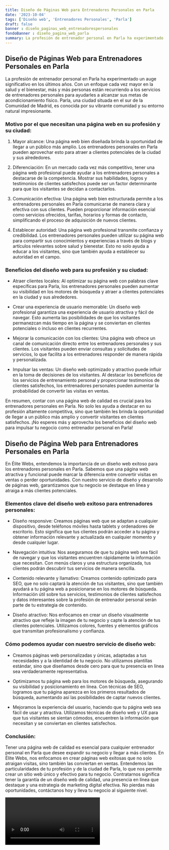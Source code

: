 ```yaml
---
title: Diseño de Páginas Web para Entrenadores Personales en Parla
date: '2023-10-04'
tags: ['Diseño web', 'Entrenadores Personales', 'Parla']
draft: false
banner : diseño_paginas_web_entrenadorespersonales
fondoBanner : diseño_pagina_web_parla
summary: La profesión de entrenador personal en Parla ha experimentado un auge significativo en los últimos años. Con un enfoque cada vez mayor en la salud y el bienestar, más y más personas están recurriendo a los servicios de entrenadores personales para ayudarles a alcanzar sus metas de acondicionamiento físico. Parla, una ciudad situada en el sur de la Comunidad de Madrid, es conocida por su vibrante comunidad y su entorno natural impresionante.
---
```


## Diseño de Páginas Web para Entrenadores Personales en Parla

La profesión de entrenador personal en Parla ha experimentado un auge significativo en los últimos años. Con un enfoque cada vez mayor en la salud y el bienestar, más y más personas están recurriendo a los servicios de entrenadores personales para ayudarles a alcanzar sus metas de acondicionamiento físico. Parla, una ciudad situada en el sur de la Comunidad de Madrid, es conocida por su vibrante comunidad y su entorno natural impresionante.

### Motivo por el que necesitan una página web en su profesión y su ciudad:

1. Mayor alcance: Una página web bien diseñada brinda la oportunidad de llegar a un público más amplio. Los entrenadores personales en Parla pueden aprovechar esto para atraer a clientes potenciales de la ciudad y sus alrededores.

2. Diferenciación: En un mercado cada vez más competitivo, tener una página web profesional puede ayudar a los entrenadores personales a destacarse de la competencia. Mostrar sus habilidades, logros y testimonios de clientes satisfechos puede ser un factor determinante para que los visitantes se decidan a contactarlos.

3. Comunicación efectiva: Una página web bien estructurada permite a los entrenadores personales en Parla comunicarse de manera clara y efectiva con sus clientes. Pueden proporcionar información esencial como servicios ofrecidos, tarifas, horarios y formas de contacto, simplificando el proceso de adquisición de nuevos clientes.

4. Establecer autoridad: Una página web profesional transmite confianza y credibilidad. Los entrenadores personales pueden utilizar su página web para compartir sus conocimientos y experiencias a través de blogs y artículos relevantes sobre salud y bienestar. Esto no solo ayuda a educar a los visitantes, sino que también ayuda a establecer su autoridad en el campo.

### Beneficios del diseño web para su profesión y su ciudad:

- Atraer clientes locales: Al optimizar su página web con palabras clave específicas para Parla, los entrenadores personales pueden aumentar su visibilidad en los motores de búsqueda y atraer a clientes potenciales en la ciudad y sus alrededores.

- Crear una experiencia de usuario memorable: Un diseño web profesional garantiza una experiencia de usuario atractiva y fácil de navegar. Esto aumenta las posibilidades de que los visitantes permanezcan más tiempo en la página y se conviertan en clientes potenciales o incluso en clientes recurrentes.

- Mejorar la comunicación con los clientes: Una página web ofrece un canal de comunicación directo entre los entrenadores personales y sus clientes. Los visitantes pueden enviar consultas y solicitudes de servicios, lo que facilita a los entrenadores responder de manera rápida y personalizada.

- Impulsar las ventas: Un diseño web optimizado y atractivo puede influir en la toma de decisiones de los visitantes. Al destacar los beneficios de los servicios de entrenamiento personal y proporcionar testimonios de clientes satisfechos, los entrenadores personales pueden aumentar la probabilidad de convertir las visitas en ventas.

En resumen, contar con una página web de calidad es crucial para los entrenadores personales en Parla. No solo les ayuda a destacar en su profesión altamente competitiva, sino que también les brinda la oportunidad de llegar a un público más amplio y convertir visitantes en clientes satisfechos. ¡No esperes más y aprovecha los beneficios del diseño web para impulsar tu negocio como entrenador personal en Parla!

<GifSeo />

<Cta />

## Diseño de Página Web para Entrenadores Personales en Parla

En Élite Webs, entendemos la importancia de un diseño web exitoso para los entrenadores personales en Parla. Sabemos que una página web atractiva y funcional puede marcar la diferencia entre convertir visitas en ventas o perder oportunidades. Con nuestro servicio de diseño y desarrollo de páginas web, garantizamos que tu negocio se destaque en línea y atraiga a más clientes potenciales. 

### Elementos clave del diseño web exitoso para entrenadores personales:

- Diseño responsive: Creamos páginas web que se adaptan a cualquier dispositivo, desde teléfonos móviles hasta tablets y ordenadores de escritorio. Esto significa que tus clientes podrán acceder a tu página y obtener información relevante y actualizada en cualquier momento y desde cualquier lugar.

- Navegación intuitiva: Nos aseguramos de que tu página web sea fácil de navegar y que los visitantes encuentren rápidamente la información que necesitan. Con menús claros y una estructura organizada, tus clientes podrán descubrir tus servicios de manera sencilla.

- Contenido relevante y llamativo: Creamos contenido optimizado para SEO, que no solo captará la atención de tus visitantes, sino que también ayudará a tu página web a posicionarse en los motores de búsqueda. Información útil sobre tus servicios, testimonios de clientes satisfechos y datos interesantes sobre la profesión de entrenador personal serán parte de tu estrategia de contenido.

- Diseño atractivo: Nos enfocamos en crear un diseño visualmente atractivo que refleje la imagen de tu negocio y capte la atención de tus clientes potenciales. Utilizamos colores, fuentes y elementos gráficos que transmitan profesionalismo y confianza.

### Cómo podemos ayudar con nuestro servicio de diseño web:

- Creamos páginas web personalizadas y únicas, adaptadas a tus necesidades y a la identidad de tu negocio. No utilizamos plantillas estándar, sino que diseñamos desde cero para que tu presencia en línea sea verdaderamente representativa.

- Optimizamos tu página web para los motores de búsqueda, asegurando su visibilidad y posicionamiento en línea. Con técnicas de SEO, logramos que tu página aparezca en los primeros resultados de búsqueda, aumentando así las posibilidades de captar nuevos clientes.

- Mejoramos la experiencia del usuario, haciendo que tu página web sea fácil de usar y atractiva. Utilizamos técnicas de diseño web y UX para que tus visitantes se sientan cómodos, encuentren la información que necesitan y se conviertan en clientes satisfechos.

### Conclusión: 

Tener una página web de calidad es esencial para cualquier entrenador personal en Parla que desee expandir su negocio y llegar a más clientes. En Élite Webs, nos enfocamos en crear páginas web exitosas que no solo atraigan visitas, sino también las conviertan en ventas. Entendemos las particularidades de tu profesión y de la ciudad de Parla, lo que nos permite crear un sitio web único y efectivo para tu negocio. Contratarnos significa tener la garantía de un diseño web de calidad, una presencia en línea que destaque y una estrategia de marketing digital efectiva. No pierdas más oportunidades, contáctanos hoy y lleva tu negocio al siguiente nivel.

<Video />

<CtaBot job='Entrenadores Personales' city='Parla'/>

<Gmaps query='Parla+españa+maps' />
